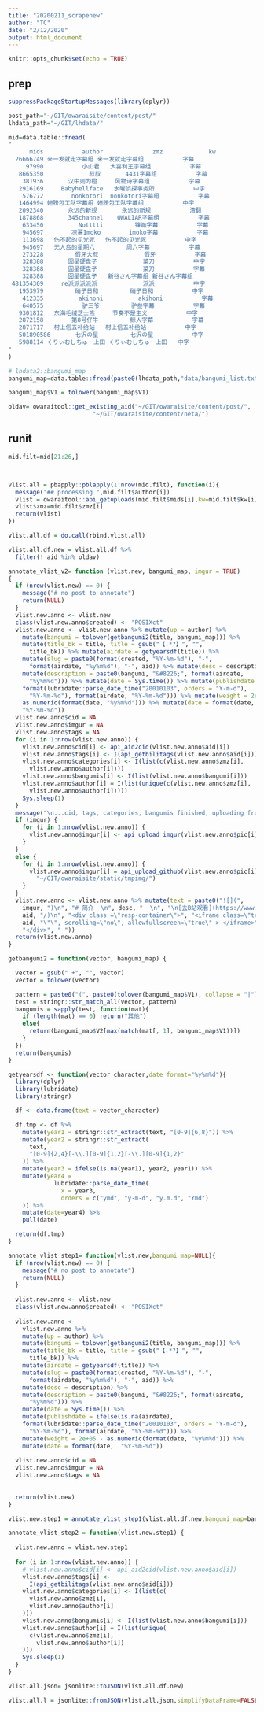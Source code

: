```yaml
---
title: "20200211_scrapenew"
author: "TC"
date: "2/12/2020"
output: html_document
---
```


```r
knitr::opts_chunk$set(echo = TRUE)
```

## prep

```r
suppressPackageStartupMessages(library(dplyr))

post_path="~/GIT/owaraisite/content/post/"
lhdata_path="~/GIT/lhdata/"

mid=data.table::fread(
"
      mids           author              zmz             kw
  26666749 来一发就走字幕组 来一发就走字幕组           字幕
     97990           小山君   大喜利王字幕组           字幕
   8665350             叔叔       4431字幕组           字幕
    381936       汉中则为橙     风物诗字幕组           字幕
   2916169     Babyhellface   水曜侦探事务所           中字
    576772        nonkotori  nonkotori字幕组           字幕
   1464994 翅膀包工队字幕组 翅膀包工队字幕组           中字
   2092340       永远的新规       永远的新规           渣翻
   1878868       345channel    OWALIAR字幕组           字幕
    633450          Notttti         镰鼬字幕           字幕
    945697        凉薯Imoko        imoko字幕           字幕
    113698   伤不起的见光死   伤不起的见光死           中字
    945697   无人岛的星期六         周六字幕           字幕
    273228         假牙大叔             假牙           字幕
    328388       囧星硬盘子             菜刀           中字
    328388       囧星硬盘子             菜刀           字幕
    328388       囧星硬盘子   新谷さん字幕组 新谷さん字幕组
 481354309     re派派派派派             派派           中字
   1953979         硝子日和         硝子日和           中字
    412335          akihoni          akihoni           字幕
    640575           驴三爷         驴叁字幕           字幕
   9301812   东海毛绒芝士熊     节奏不是主义           中字
   2872158        第8号仔牛         鲸人字幕           字幕
   2871717   村上信五补给站   村上信五补给站           中字
   501890586       七沢の星         七沢の星           中字
   5988114 くりぃむしちゅー上田 くりぃむしちゅー上田   中字
"
)

# lhdata2::bangumi_map
bangumi_map=data.table::fread(paste0(lhdata_path,"data/bangumi_list.txt"),header=FALSE)

bangumi_map$V1 = tolower(bangumi_map$V1)

oldav= owaraitool::get_existing_aid("~/GIT/owaraisite/content/post/",
                        "~/GIT/owaraisite/content/neta/")
```

## runit

```r
mid.filt=mid[21:26,]



vlist.all = pbapply::pblapply(1:nrow(mid.filt), function(i){
  message("## processing ",mid.filt$author[i])
  vlist = owaraitool::api_getuploads(mid.filt$mids[i],kw=mid.filt$kw[i])
  vlist$zmz=mid.filt$zmz[i]
  return(vlist)
})

vlist.all.df = do.call(rbind,vlist.all)

vlist.all.df.new = vlist.all.df %>%
  filter(! aid %in% oldav)
```

```r
annotate_vlist_v2= function (vlist.new, bangumi_map, imgur = TRUE) 
{
  if (nrow(vlist.new) == 0) {
    message("# no post to annotate")
    return(NULL)
  }
  vlist.new.anno <- vlist.new
  class(vlist.new.anno$created) <- "POSIXct"
  vlist.new.anno <- vlist.new.anno %>% mutate(up = author) %>% 
    mutate(bangumi = tolower(getbangumi2(title, bangumi_map))) %>% 
    mutate(title_bk = title, title = gsub("【.*?】", "", 
      title_bk)) %>% mutate(airdate = getyearsdf(title)) %>% 
    mutate(slug = paste0(format(created, "%Y-%m-%d"), "-", 
      format(airdate, "%y%m%d"), "-", aid)) %>% mutate(desc = description) %>% 
    mutate(description = paste0(bangumi, "&#8226;", format(airdate, 
      "%y%m%d"))) %>% mutate(date = Sys.time()) %>% mutate(publishdate = ifelse(is.na(airdate), 
    format(lubridate::parse_date_time("20010103", orders = "Y-m-d"), 
      "%Y-%m-%d"), format(airdate, "%Y-%m-%d"))) %>% mutate(weight = 2e+05 - 
    as.numeric(format(date, "%y%m%d"))) %>% mutate(date = format(date, 
    "%Y-%m-%d"))
  vlist.new.anno$cid = NA
  vlist.new.anno$imgur = NA
  vlist.new.anno$tags = NA
  for (i in 1:nrow(vlist.new.anno)) {
    vlist.new.anno$cid[i] <- api_aid2cid(vlist.new.anno$aid[i])
    vlist.new.anno$tags[i] <- I(api_getbilitags(vlist.new.anno$aid[i]))
    vlist.new.anno$categories[i] <- I(list(c(vlist.new.anno$zmz[i], 
      vlist.new.anno$author[i])))
    vlist.new.anno$bangumis[i] <- I(list(vlist.new.anno$bangumi[i]))
    vlist.new.anno$author[i] = I(list(unique(c(vlist.new.anno$zmz[i], 
      vlist.new.anno$author[i]))))
    Sys.sleep(1)
  }
  message("\n...cid, tags, categories, bangumis finished, uploading front cover to imgur")
  if (imgur) {
    for (i in 1:nrow(vlist.new.anno)) {
      vlist.new.anno$imgur[i] <- api_upload_imgur(vlist.new.anno$pic[i])
    }
  }
  else {
    for (i in 1:nrow(vlist.new.anno)) {
      vlist.new.anno$imgur[i] = api_upload_github(vlist.new.anno$pic[i], 
        "~/GIT/owaraisite/static/tmpimg/")
    }
  }
  vlist.new.anno <- vlist.new.anno %>% mutate(text = paste0("![](", 
    imgur, ")\n", "# 简介  \n", desc, "  \n", "\n[去B站观看](https://www.bilibili.com/video/av", 
    aid, "/)\n", "<div class =\"resp-container\">", "<iframe class=\"testiframe\" src=\"//player.bilibili.com/player.html?aid=", 
    aid, "\"\", scrolling=\"no\", allowfullscreen=\"true\" > </iframe>", 
    "</div>", " "))
  return(vlist.new.anno)
}

```

```r

getbangumi2 = function(vector, bangumi_map) {

  vector = gsub(" +", "", vector)
  vector = tolower(vector)

  pattern = paste0("(", paste0(tolower(bangumi_map$V1), collapse = "|"), ")")
  test = stringr::str_match_all(vector, pattern)
  bangumis = sapply(test, function(mat){
    if (length(mat) == 0) return("其他")
    else{
      return(bangumi_map$V2[max(match(mat[, 1], bangumi_map$V1))])
    }
  })
  return(bangumis)
}

getyearsdf <- function(vector_character,date_format="%y%m%d"){
  library(dplyr)
  library(lubridate)
  library(stringr)

  df <- data.frame(text = vector_character)

  df.tmp <- df %>%
    mutate(year1 = stringr::str_extract(text, "[0-9]{6,8}")) %>%
    mutate(year2 = stringr::str_extract(
      text,
      "[0-9]{2,4}[-\\.][0-9]{1,2}[-\\.][0-9]{1,2}"
    )) %>%
    mutate(year3 = ifelse(is.na(year1), year2, year1)) %>%
    mutate(year4 =
             lubridate::parse_date_time(
               x = year3,
               orders = c("ymd", "y-m-d", "y.m.d", "Ymd")
    )) %>%
    mutate(date=year4) %>%
    pull(date)

  return(df.tmp)
}

annotate_vlist_step1= function(vlist.new,bangumi_map=NULL){
  if (nrow(vlist.new) == 0) {
    message("# no post to annotate")
    return(NULL)
  }
  
  vlist.new.anno <- vlist.new
  class(vlist.new.anno$created) <- "POSIXct"
  
  vlist.new.anno <- 
    vlist.new.anno %>% 
    mutate(up = author) %>% 
    mutate(bangumi = tolower(getbangumi2(title, bangumi_map))) %>% 
    mutate(title_bk = title, title = gsub("【.*?】", "", 
      title_bk)) %>% 
    mutate(airdate = getyearsdf(title)) %>% 
    mutate(slug = paste0(format(created, "%Y-%m-%d"), "-", 
      format(airdate, "%y%m%d"), "-", aid)) %>% 
    mutate(desc = description) %>% 
    mutate(description = paste0(bangumi, "&#8226;", format(airdate, 
      "%y%m%d"))) %>% 
    mutate(date = Sys.time()) %>%
    mutate(publishdate = ifelse(is.na(airdate), 
    format(lubridate::parse_date_time("20010103", orders = "Y-m-d"), 
      "%Y-%m-%d"), format(airdate, "%Y-%m-%d"))) %>%
    mutate(weight = 2e+05 - as.numeric(format(date, "%y%m%d"))) %>%
    mutate(date = format(date,  "%Y-%m-%d"))
  
  vlist.new.anno$cid = NA
  vlist.new.anno$imgur = NA
  vlist.new.anno$tags = NA
  
  
  return(vlist.new)
}
```


```r
vlist.new.step1 = annotate_vlist_step1(vlist.all.df.new,bangumi_map=bangumi_map)
```

```r
annotate_vlist_step2 = function(vlist.new.step1) {
  
  vlist.new.anno = vlist.new.step1
  
  for (i in 1:nrow(vlist.new.anno)) {
    # vlist.new.anno$cid[i] <- api_aid2cid(vlist.new.anno$aid[i])
    vlist.new.anno$tags[i] <-
      I(api_getbilitags(vlist.new.anno$aid[i]))
    vlist.new.anno$categories[i] <- I(list(c(
      vlist.new.anno$zmz[i],
      vlist.new.anno$author[i]
    )))
    vlist.new.anno$bangumis[i] <- I(list(vlist.new.anno$bangumi[i]))
    vlist.new.anno$author[i] = I(list(unique(
      c(vlist.new.anno$zmz[i],
        vlist.new.anno$author[i])
    )))
    Sys.sleep(1)
  }
}
```



```r
vlist.all.json= jsonlite::toJSON(vlist.all.df.new)

vlist.all.l = jsonlite::fromJSON(vlist.all.json,simplifyDataFrame=FALSE)
```


